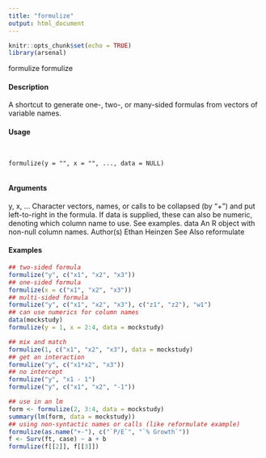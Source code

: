 ```yaml
---
title: "formulize"
output: html_document
---
```


```r
knitr::opts_chunk$set(echo = TRUE)
library(arsenal)
```
formulize
formulize

#### Description

A shortcut to generate one-, two-, or many-sided formulas from vectors of variable names.

#### Usage
<pre><code>

formulize(y = "", x = "", ..., data = NULL)

</code></pre>
#### Arguments

y, x, ... Character vectors, names, or calls to be collapsed (by "+") and put left-to-right
in the formula. If data is supplied, these can also be numeric, denoting which
column name to use. See examples.
data An R object with non-null column names.
Author(s)
Ethan Heinzen
See Also
reformulate

#### Examples
```r
## two-sided formula
formulize("y", c("x1", "x2", "x3"))
## one-sided formula
formulize(x = c("x1", "x2", "x3"))
## multi-sided formula
formulize("y", c("x1", "x2", "x3"), c("z1", "z2"), "w1")
## can use numerics for column names
data(mockstudy)
formulize(y = 1, x = 2:4, data = mockstudy)
```

```r
## mix and match
formulize(1, c("x1", "x2", "x3"), data = mockstudy)
## get an interaction
formulize("y", c("x1*x2", "x3"))
## no intercept
formulize("y", "x1 - 1")
formulize("y", c("x1", "x2", "-1"))
```

```r
## use in an lm
form <- formulize(2, 3:4, data = mockstudy)
summary(lm(form, data = mockstudy))
## using non-syntactic names or calls (like reformulate example)
formulize(as.name("+-"), c("`P/E`", "`% Growth`"))
f <- Surv(ft, case) ~ a + b
formulize(f[[2]], f[[3]])
```